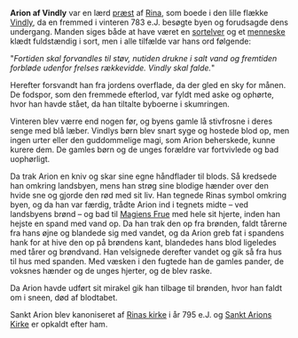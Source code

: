 {{title:Sankt Arion}}
{{author:Laura Holmegaard}}
{{timestamp:2009-11-01T15:06:25Z}}
{{copyright:Sankt Arion}}
'''Arion af Vindly''' var en lærd [[præst]] af [[Rina]], som boede i den lille flække [[Vindly]], da en fremmed i vinteren 783 e.J. besøgte byen og forudsagde dens undergang. Manden siges både at have været en [[sortelver]] og et [[menneske]] klædt fuldstændig i sort, men i alle tilfælde var hans ord følgende:

"''Fortiden skal forvandles til støv, nutiden drukne i salt vand og fremtiden forbløde udenfor frelses rækkevidde. Vindly skal falde.''"

Herefter forsvandt han fra jordens overflade, da der gled en sky for månen. De fodspor, som den fremmede efterlod, var fyldt med aske og ophørte, hvor han havde stået, da han tiltalte byboerne i skumringen.

Vinteren blev værre end nogen før, og byens gamle lå stivfrosne i deres senge med blå læber. Vindlys børn blev snart syge og hostede blod op, men ingen urter eller den guddommelige magi, som Arion beherskede, kunne kurere dem. De gamles børn og de unges forældre var fortvivlede og bad uophørligt.

Da trak Arion en kniv og skar sine egne håndflader til blods. Så kredsede han omkring landsbyen, mens han strøg sine blodige hænder over den hvide sne og gjorde den rød med sit liv. Han tegnede Rinas symbol omkring byen, og da han var færdig, trådte Arion ind i tegnets midte – ved landsbyens brønd – og bad til [[Magiens Frue]] med hele sit hjerte, inden han hejste en spand med vand op. Da han trak den op fra brønden, faldt tårerne fra hans øjne og blandede sig med vandet, og da Arion greb fat i spandens hank for at hive den op på brøndens kant, blandedes hans blod ligeledes med tårer og brøndvand. Han velsignede derefter vandet og gik så fra hus til hus med spanden. Med væsken i den fugtede han de gamles pander, de voksnes hænder og de unges hjerter, og de blev raske.

Da Arion havde udført sit mirakel gik han tilbage til brønden, hvor han faldt om i sneen, død af blodtabet.

Sankt Arion blev kanoniseret af [[Rina|Rinas kirke]] i år 795 e.J. og [[Sankt Arions Kirke]] er opkaldt efter ham.